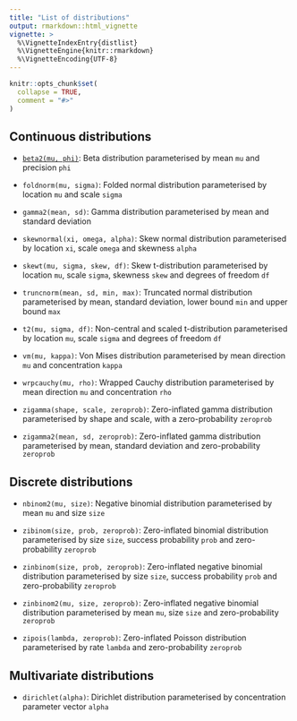 ```yaml
---
title: "List of distributions"
output: rmarkdown::html_vignette
vignette: >
  %\VignetteIndexEntry{distlist}
  %\VignetteEngine{knitr::rmarkdown}
  %\VignetteEncoding{UTF-8}
---
```


```r
knitr::opts_chunk$set(
  collapse = TRUE,
  comment = "#>"
)
```

## Continuous distributions

* [`beta2(mu, phi)`](https://janoleko.github.io/RTMBdist/reference/beta2.html): Beta distribution parameterised by mean `mu` and precision `phi`

* `foldnorm(mu, sigma)`: Folded normal distribution parameterised by location `mu` and scale `sigma`

* `gamma2(mean, sd)`: Gamma distribution parameterised by mean and standard deviation

* `skewnormal(xi, omega, alpha)`: Skew normal distribution parameterised by location `xi`, scale `omega` and skewness `alpha`

* `skewt(mu, sigma, skew, df)`: Skew t-distribution parameterised by location `mu`, scale `sigma`, skewness `skew` and degrees of freedom `df`

* `truncnorm(mean, sd, min, max)`: Truncated normal distribution parameterised by mean, standard deviation, lower bound `min` and upper bound `max`

* `t2(mu, sigma, df)`: Non-central and scaled t-distribution parameterised by location `mu`, scale `sigma` and degrees of freedom `df`

* `vm(mu, kappa)`: Von Mises distribution parameterised by mean direction `mu` and concentration `kappa`

* `wrpcauchy(mu, rho)`: Wrapped Cauchy distribution parameterised by mean direction `mu` and concentration `rho`

* `zigamma(shape, scale, zeroprob)`: Zero-inflated gamma distribution parameterised by shape and scale, with a zero-probability `zeroprob`

* `zigamma2(mean, sd, zeroprob)`: Zero-inflated gamma distribution parameterised by mean, standard deviation and zero-probability `zeroprob`



## Discrete distributions

* `nbinom2(mu, size)`: Negative binomial distribution parameterised by mean `mu` and size `size`

* `zibinom(size, prob, zeroprob)`: Zero-inflated binomial distribution parameterised by size `size`, success probability `prob` and zero-probability `zeroprob`

* `zinbinom(size, prob, zeroprob)`: Zero-inflated negative binomial distribution parameterised by size `size`, success probability `prob` and zero-probability `zeroprob`

* `zinbinom2(mu, size, zeroprob)`: Zero-inflated negative binomial distribution parameterised by mean `mu`, size `size` and zero-probability `zeroprob`

* `zipois(lambda, zeroprob)`: Zero-inflated Poisson distribution parameterised by rate `lambda` and zero-probability `zeroprob`



## Multivariate distributions

* `dirichlet(alpha)`: Dirichlet distribution parameterised by concentration parameter vector `alpha`
